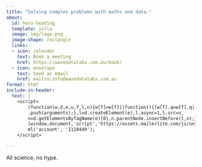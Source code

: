 ```yaml
---
title: "Solving complex problems with maths and data."
about:
  id: hero-heading
  template: jolla
  image: img/logo.png
  image-shape: rectangle
  links:
  - icon: calendar
    text: Book a meeting
    href: https://wavedatalabs.com.au/book/
  - icon: envelope
    text: Send an email
    href: mailto:info@wavedatalabs.com.au
format: html
include-in-header: 
  text: |
    <script>
        (function(w,d,e,u,f,l,n){w[f]=w[f]||function(){(w[f].q=w[f].q||[])
        .push(arguments);},l=d.createElement(e),l.async=1,l.src=u,
        n=d.getElementsByTagName(e)[0],n.parentNode.insertBefore(l,n);})
        (window,document,'script','https://assets.mailerlite.com/js/universal.js','ml');
        ml('account', '1118449');
    </script>

---
```


:::{#hero-heading}

All science, no hype.

:::

<br>
<div class="ml-embedded" data-form="jStmTX"></div>
